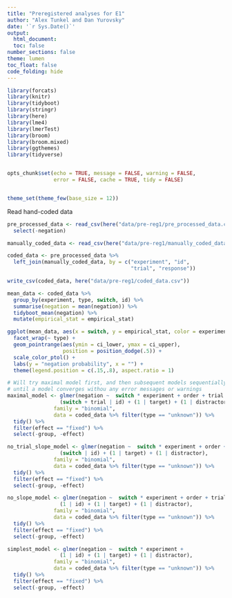 ```yaml
---
title: "Preregistered analyses for E1"
author: "Alex Tunkel and Dan Yurovsky"
date: '`r Sys.Date()`'
output: 
  html_document:
  toc: false
number_sections: false
theme: lumen
toc_float: false
code_folding: hide
---
```

  
```r
library(forcats)
library(knitr)
library(tidyboot)
library(stringr)
library(here)
library(lme4)
library(lmerTest)
library(broom)
library(broom.mixed)
library(ggthemes)
library(tidyverse)


opts_chunk$set(echo = TRUE, message = FALSE, warning = FALSE, 
               error = FALSE, cache = TRUE, tidy = FALSE)


theme_set(theme_few(base_size = 12))
```

Read hand-coded data
```r
pre_processed_data <- read_csv(here("data/pre-reg1/pre_processed_data.csv")) %>%
  select(-negation)

manually_coded_data <- read_csv(here("data/pre-reg1/manually_coded_data.csv")) 

coded_data <- pre_processed_data %>%
  left_join(manually_coded_data, by = c("experiment", "id", 
                                        "trial", "response"))

write_csv(coded_data, here("data/pre-reg1/coded_data.csv"))
```

```r
mean_data <- coded_data %>% 
  group_by(experiment, type, switch, id) %>%
  summarise(negation = mean(negation)) %>%
  tidyboot_mean(negation) %>%
  mutate(empirical_stat = empirical_stat)
```

```r
ggplot(mean_data, aes(x = switch, y = empirical_stat, color = experiment)) + 
  facet_wrap(~ type) +
  geom_pointrange(aes(ymin = ci_lower, ymax = ci_upper), 
                  position = position_dodge(.5)) + 
  scale_color_ptol() + 
  labs(y = "negation probability", x = "") + 
  theme(legend.position = c(.15,.8), aspect.ratio = 1)
```

```r
# Will try maximal model first, and then subsequent models sequentially 
# until a model converges withou any error messages or warnings
maximal_model <- glmer(negation ~  switch * experiment + order + trial +
                 (switch + trial | id) + (1 | target) + (1 | distractor), 
               family = "binomial", 
               data = coded_data %>% filter(type == "unknown")) %>%
  tidy() %>%
  filter(effect == "fixed") %>%
  select(-group, -effect)

no_trial_slope_model <- glmer(negation ~  switch * experiment + order + trial +
                 (switch | id) + (1 | target) + (1 | distractor), 
               family = "binomial", 
               data = coded_data %>% filter(type == "unknown")) %>%
  tidy() %>%
  filter(effect == "fixed") %>%
  select(-group, -effect)

no_slope_model <- glmer(negation ~  switch * experiment + order + trial +
                 (1 | id) + (1 | target) + (1 | distractor), 
               family = "binomial", 
               data = coded_data %>% filter(type == "unknown")) %>%
  tidy() %>%
  filter(effect == "fixed") %>%
  select(-group, -effect)

simplest_model <- glmer(negation ~  switch * experiment +
                 (1 | id) + (1 | target) + (1 | distractor), 
               family = "binomial", 
               data = coded_data %>% filter(type == "unknown")) %>%
  tidy() %>%
  filter(effect == "fixed") %>%
  select(-group, -effect)
```

